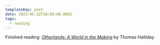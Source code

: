```yaml
---
templateKey: post
date: 2023-05-22T18:05:00.000Z
tags:
  - reading
---
```

Finished reading: <i>[Otherlands: A World in the Making](https://www.goodreads.com/book/show/54913722-otherlands)</i> by Thomas Halliday.